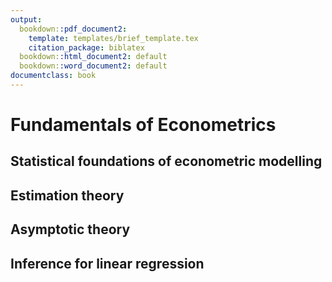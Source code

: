 ```yaml
---
output:
  bookdown::pdf_document2:
    template: templates/brief_template.tex
    citation_package: biblatex
  bookdown::html_document2: default
  bookdown::word_document2: default
documentclass: book
---
```


# Fundamentals of Econometrics {.unnumbered}

## Statistical foundations of econometric modelling {-}

## Estimation theory {-}

## Asymptotic theory {-}

## Inference for linear regression {-}
